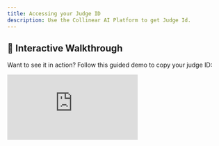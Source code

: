 ```yaml
---
title: Accessing your Judge ID
description: Use the Collinear AI Platform to get Judge Id.
---
```



## 🎥 Interactive Walkthrough

Want to see it in action? Follow this guided demo to copy your judge ID:

<div style={{ position: 'relative', paddingBottom: 'calc(56.67989417989418% + 41px)', height: 0, width: '100%' }}>
      <iframe
        src="https://demo.arcade.software/xOvddFtrk03R3Nuk9myb?embed&embed_mobile=tab&embed_desktop=inline&show_copy_link=true"
        title="Explore and Manage AI Spaces and Judges"
        frameBorder="0"
        loading="lazy"
        allowFullScreen
        allow="clipboard-write"
        style={{ position: 'absolute', top: 0, left: 0, width: '100%', height: '100%', colorScheme: 'light' }}
      />
    </div>

---

## 📝 Steps to Retrieve Your Judge ID

1. **Log in** to the [Collinear AI Platform](https://platform.collinear.ai).
2. Navigate to your **space**.
3. Select your relevant **Space**.
4. In the sidebar, go to the **Judge Library** tab.
5. You can **copy** the Judge ID using the clipboard icon.

> 💡 Make sure you’re using the correct space associated with your judge.

---